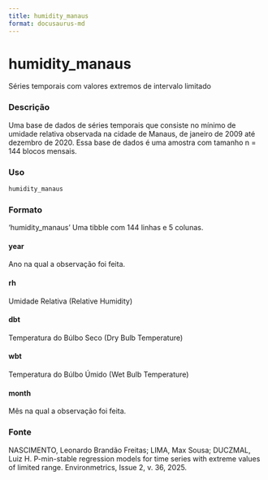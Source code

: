 ```yaml
---
title: humidity_manaus
format: docusaurus-md
---
```





# humidity_manaus

Séries temporais com valores extremos de intervalo limitado

### Descrição

Uma base de dados de séries temporais que consiste no mínimo de umidade
relativa observada na cidade de Manaus, de janeiro de 2009 até dezembro
de 2020. Essa base de dados é uma amostra com tamanho n = 144 blocos
mensais.

### Uso

```r
humidity_manaus
```

### Formato

‘humidity_manaus’ Uma tibble com 144 linhas e 5 colunas.

#### year

Ano na qual a observação foi feita.

#### rh

Umidade Relativa (Relative Humidity)

#### dbt

Temperatura do Búlbo Seco (Dry Bulb Temperature)

#### wbt

Temperatura do Búlbo Úmido (Wet Bulb Temperature)

#### month

Mês na qual a observação foi feita.

### Fonte

NASCIMENTO, Leonardo Brandão Freitas; LIMA, Max Sousa; DUCZMAL, Luiz H.
P-min-stable regression models for time series with extreme values of
limited range. Environmetrics, Issue 2, v. 36, 2025.
